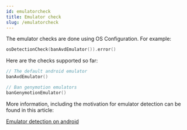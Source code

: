 ```yaml
---
id: emulatorcheck
title: Emulator check
slug: /emulatorcheck
---
```


The emulator checks are done using OS Configuration. For example:


```kotlin
osDetectionCheck(banAvdEmulator()).error()
```

Here are the checks supported so far:

```kotlin
// The default android emulator
banAvdEmulator()

// Ban genymotion emulators
banGenymotionEmulator()
```

More information, including the motivation for emulator detection can be found in this article:

[Emulator detection on android](https://danielllewellyn.medium.com/emulator-detection-in-android-350efba44048)
